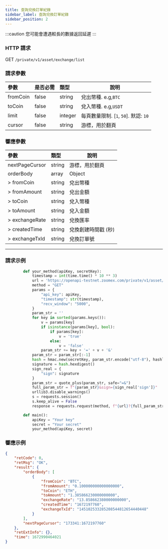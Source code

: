 ```yaml
---
title: 查詢兌換訂單紀錄
sidebar_label: 查詢兌換訂單紀錄
sidebar_position: 2
---
```


:::caution
您可能會遭遇較長的數據返回延遲
:::

### HTTP 請求
GET `/private/v1/asset/exchange/list`

### 請求參數
| 參數 | 是否必需 | 類型 | 說明|
|:----- |:-------|:-----|------ |
|fromCoin |false |string |兌出幣種. e.g,`BTC` |
|toCoin |false |string |兌入幣種. e.g,`USDT` |
|limit |false |integer |每頁數量限制. [`1`, `50`]. 默認: `10` |
|cursor |false |string |游標，用於翻頁|

### 響應參數
| 參數 | 類型 | 說明|
|:----- |:-----|----- |
|nextPageCursor |string|游標，用於翻頁 |
|orderBody |array |Object |
|> fromCoin |string |兌出幣種 |
|> fromAmount |string |兌出金額|
|> toCoin |string |兌入幣種|
|> toAmount |string |兌入金額|
|> exchangeRate |string |兌換匯率 |
|> createdTime |string |兌換創建時間戳 (秒) |
|> exchangeTxId |string |兌換訂單號 |

---

### 請求示例

``` python
        def your_method(apiKey, secretKey):
            timestamp = int(time.time() * 10 ** 3)
            url = 'https://openapi-testnet.zoomex.com/private/v1/asset/exchange/list'
            method = "GET"
            params = {
                "api_key": apiKey,
                "timestamp": str(timestamp),
                "recv_window": "5000",
            }
            param_str = ''
            for key in sorted(params.keys()):
                v = params[key]
                if isinstance(params[key], bool):
                    if params[key]:
                        v = 'true'
                    else:
                        v = 'false'
                param_str += key + '=' + v + '&'
            param_str = param_str[:-1]
            hash = hmac.new(secretKey, param_str.encode("utf-8"), hashlib.sha256)
            signature = hash.hexdigest()
            sign_real = {
                "sign": signature
            }
            param_str = quote_plus(param_str, safe="=&")
            full_param_str = f"{param_str}&sign={sign_real['sign']}"
            urllib3.disable_warnings()
            s = requests.session()
            s.keep_alive = False
            response = requests.request(method, f"{url}?{full_param_str}", verify=False)

        def main():
            apiKey = "Your key"
            secret = "Your secret"
            your_method(apiKey, secret)

```

### 響應示例

```json
{
    "retCode": 0,
    "retMsg": "OK",
    "result": {
        "orderBody": [
            {
                "fromCoin": "BTC",
                "fromAmount": "0.100000000000000000",
                "toCoin": "ETH",
                "toAmount": "1.385866230000000000",
                "exchangeRate": "13.858662380000000000",
                "createdTime": "1672197760",
                "exchangeTxId": "145102533285208544812654440448"
            }
        ],
        "nextPageCursor": "173341:1672197760"
    },
    "retExtInfo": {},
    "time": 1672990464021
}
```
